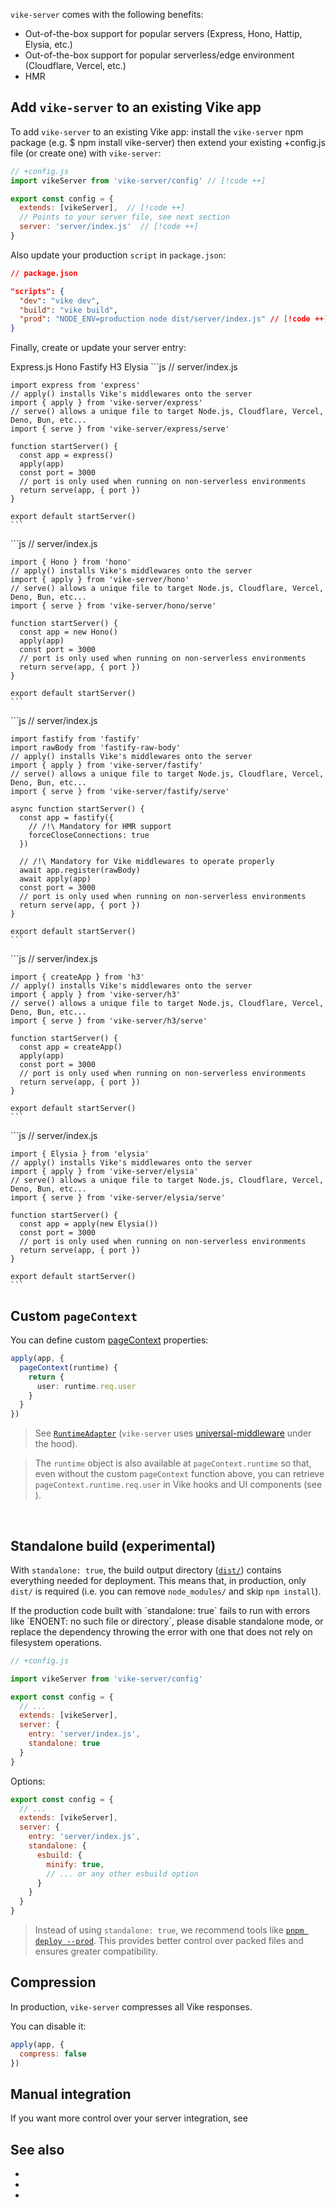 
`vike-server` comes with the following benefits:
- Out-of-the-box support for popular servers (Express, Hono, Hattip, Elysia, etc.)
- Out-of-the-box support for popular serverless/edge environment (Cloudflare, Vercel, etc.)
- HMR

## Add `vike-server` to an existing Vike app

To add `vike-server` to an existing Vike app: install the `vike-server` npm package (e.g. $ npm install vike-server) then extend your existing +config.js file (or create one) with `vike-server`:
```js
// +config.js
import vikeServer from 'vike-server/config' // [!code ++]

export const config = {
  extends: [vikeServer],  // [!code ++]
  // Points to your server file, see next section
  server: 'server/index.js'  // [!code ++]
}
```

Also update your production `script` in `package.json`:
```json
// package.json

"scripts": {
  "dev": "vike dev",
  "build": "vike build",
  "prod": "NODE_ENV=production node dist/server/index.js" // [!code ++]
}
```

Finally, create or update your server entry:

<Tabs>
  <TabList>
    <Tab>Express.js</Tab>
    <Tab>Hono</Tab>
    <Tab>Fastify</Tab>
    <Tab>H3</Tab>
    <Tab>Elysia</Tab>
  </TabList>

  <TabPanel>
    ```js
    // server/index.js

    import express from 'express'
    // apply() installs Vike's middlewares onto the server
    import { apply } from 'vike-server/express'
    // serve() allows a unique file to target Node.js, Cloudflare, Vercel, Deno, Bun, etc...
    import { serve } from 'vike-server/express/serve'

    function startServer() {
      const app = express()
      apply(app)
      const port = 3000
      // port is only used when running on non-serverless environments
      return serve(app, { port })
    }

    export default startServer()
    ```
  </TabPanel>
  <TabPanel>
    ```js
    // server/index.js

    import { Hono } from 'hono'
    // apply() installs Vike's middlewares onto the server
    import { apply } from 'vike-server/hono'
    // serve() allows a unique file to target Node.js, Cloudflare, Vercel, Deno, Bun, etc...
    import { serve } from 'vike-server/hono/serve'

    function startServer() {
      const app = new Hono()
      apply(app)
      const port = 3000
      // port is only used when running on non-serverless environments
      return serve(app, { port })
    }

    export default startServer()
    ```
  </TabPanel>
  <TabPanel>
    ```js
    // server/index.js

    import fastify from 'fastify'
    import rawBody from 'fastify-raw-body'
    // apply() installs Vike's middlewares onto the server
    import { apply } from 'vike-server/fastify'
    // serve() allows a unique file to target Node.js, Cloudflare, Vercel, Deno, Bun, etc...
    import { serve } from 'vike-server/fastify/serve'

    async function startServer() {
      const app = fastify({
        // /!\ Mandatory for HMR support
        forceCloseConnections: true
      })

      // /!\ Mandatory for Vike middlewares to operate properly
      await app.register(rawBody)
      await apply(app)
      const port = 3000
      // port is only used when running on non-serverless environments
      return serve(app, { port })
    }

    export default startServer()
    ```
  </TabPanel>
  <TabPanel>
    ```js
    // server/index.js

    import { createApp } from 'h3'
    // apply() installs Vike's middlewares onto the server
    import { apply } from 'vike-server/h3'
    // serve() allows a unique file to target Node.js, Cloudflare, Vercel, Deno, Bun, etc...
    import { serve } from 'vike-server/h3/serve'

    function startServer() {
      const app = createApp()
      apply(app)
      const port = 3000
      // port is only used when running on non-serverless environments
      return serve(app, { port })
    }

    export default startServer()
    ```
  </TabPanel>
  <TabPanel>
    ```js
    // server/index.js

    import { Elysia } from 'elysia'
    // apply() installs Vike's middlewares onto the server
    import { apply } from 'vike-server/elysia'
    // serve() allows a unique file to target Node.js, Cloudflare, Vercel, Deno, Bun, etc...
    import { serve } from 'vike-server/elysia/serve'

    function startServer() {
      const app = apply(new Elysia())
      const port = 3000
      // port is only used when running on non-serverless environments
      return serve(app, { port })
    }

    export default startServer()
    ```
  </TabPanel>
</Tabs>

## Custom `pageContext`

You can define custom [pageContext](https://vike.dev/pageContext) properties:

```ts
apply(app, {
  pageContext(runtime) {
    return {
      user: runtime.req.user
    }
  }
})
```

> See [`RuntimeAdapter`](https://universal-middleware.dev/reference/runtime-adapter) (`vike-server` uses [universal-middleware](https://universal-middleware.dev/) under the hood).

> The `runtime` object is also available at `pageContext.runtime` so that, even without the custom `pageContext` function above,
> you can retrieve `pageContext.runtime.req.user` in Vike hooks and UI components (see <Link href="/usePageContext" />).

<br/>

## Standalone build (experimental)

With `standalone: true`, the build output directory ([`dist/`](https://vite.dev/config/build-options.html#build-outdir)) contains everything needed for deployment. This means that, in production, only `dist/` is required (i.e. you can remove `node_modules/` and skip `npm install`).

<Warning>
  If the production code built with `standalone: true` fails to run with errors like `ENOENT: no such file or directory`, please disable standalone mode, or replace
  the dependency throwing the error with one that does not rely on filesystem operations.
</Warning>

```js
// +config.js

import vikeServer from 'vike-server/config'

export const config = {
  // ...
  extends: [vikeServer],
  server: {
    entry: 'server/index.js',
    standalone: true
  }
}
```

Options:

```js
export const config = {
  // ...
  extends: [vikeServer],
  server: {
    entry: 'server/index.js',
    standalone: {
      esbuild: {
        minify: true,
        // ... or any other esbuild option
      }
    }
  }
}
```

> Instead of using `standalone: true`, we recommend tools like [`pnpm deploy --prod`](https://pnpm.io/cli/deploy).
> This provides better control over packed files and ensures greater compatibility.

## Compression

In production, `vike-server` compresses all Vike responses.

You can disable it:

```js
apply(app, {
  compress: false
})
```

## Manual integration

If you want more control over your server integration, see <Link href="/server-integration" />

## See also

- <Link href="/server-integration" />
- <Link href="/tools#server" />
- <Link href="/deploy" />
